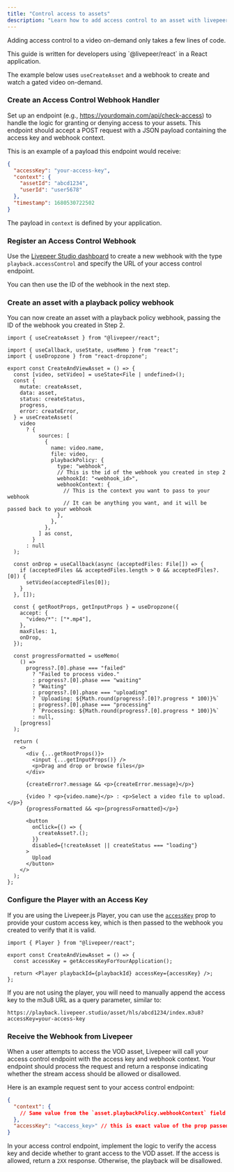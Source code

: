 ```yaml
---
title: "Control access to assets"
description: "Learn how to add access control to an asset with livepeer.js"
---
```


Adding access control to a video on-demand only takes a few lines of code.

<Info>
  This guide is written for developers using `@livepeer/react` in a React
  application.
</Info>

The example below uses `useCreateAsset` and a webhook to create and watch a gated video on-demand.

### Create an Access Control Webhook Handler

Set up an endpoint (e.g., https://yourdomain.com/api/check-access) to handle the logic for granting or denying access to your assets.
This endpoint should accept a POST request with a JSON payload containing the access key and webhook context.

This is an example of a payload this endpoint would receive:

```json POST /api/check-access
{
  "accessKey": "your-access-key",
  "context": {
    "assetId": "abcd1234",
    "userId": "user5678"
  },
  "timestamp": 1680530722502
}
```

The payload in `context` is defined by your application.

### Register an Access Control Webhook

Use the [Livepeer Studio dashboard](https://livepeer.studio/dashboard/developers/webhooks) to create a new webhook with the type `playback.accessControl` and specify the URL of your access control endpoint.

You can then use the ID of the webhook in the next step.

### Create an asset with a playback policy webhook

You can now create an asset with a playback policy webhook, passing the ID of the webhook you created in Step 2.

```tsx
import { useCreateAsset } from "@livepeer/react";

import { useCallback, useState, useMemo } from "react";
import { useDropzone } from "react-dropzone";

export const CreateAndViewAsset = () => {
  const [video, setVideo] = useState<File | undefined>();
  const {
    mutate: createAsset,
    data: asset,
    status: createStatus,
    progress,
    error: createError,
  } = useCreateAsset(
    video
      ? {
          sources: [
            {
              name: video.name,
              file: video,
              playbackPolicy: {
                type: "webhook",
                // This is the id of the webhook you created in step 2
                webhookId: "<webhook_id>",
                webhookContext: {
                  // This is the context you want to pass to your webhook
                  // It can be anything you want, and it will be passed back to your webhook
                },
              },
            },
          ] as const,
        }
      : null
  );

  const onDrop = useCallback(async (acceptedFiles: File[]) => {
    if (acceptedFiles && acceptedFiles.length > 0 && acceptedFiles?.[0]) {
      setVideo(acceptedFiles[0]);
    }
  }, []);

  const { getRootProps, getInputProps } = useDropzone({
    accept: {
      "video/*": ["*.mp4"],
    },
    maxFiles: 1,
    onDrop,
  });

  const progressFormatted = useMemo(
    () =>
      progress?.[0].phase === "failed"
        ? "Failed to process video."
        : progress?.[0].phase === "waiting"
        ? "Waiting"
        : progress?.[0].phase === "uploading"
        ? `Uploading: ${Math.round(progress?.[0]?.progress * 100)}%`
        : progress?.[0].phase === "processing"
        ? `Processing: ${Math.round(progress?.[0].progress * 100)}%`
        : null,
    [progress]
  );

  return (
    <>
      <div {...getRootProps()}>
        <input {...getInputProps()} />
        <p>Drag and drop or browse files</p>
      </div>

      {createError?.message && <p>{createError.message}</p>}

      {video ? <p>{video.name}</p> : <p>Select a video file to upload.</p>}
      {progressFormatted && <p>{progressFormatted}</p>}

      <button
        onClick={() => {
          createAsset?.();
        }}
        disabled={!createAsset || createStatus === "loading"}
      >
        Upload
      </button>
    </>
  );
};
```

### Configure the Player with an Access Key

If you are using the Livepeer.js Player, you can use the [`accessKey`](/sdks/livepeer-js/Player#accesskey)
prop to provide your custom access key, which is then passed to the webhook you created to verify that it is valid.

```tsx
import { Player } from "@livepeer/react";

export const CreateAndViewAsset = () => {
  const accessKey = getAccessKeyForYourApplication();

  return <Player playbackId={playbackId} accessKey={accessKey} />;
};
```

If you are not using the player, you will need to manually append the access key to the m3u8 URL as a query parameter, similar to:

```
https://playback.livepeer.studio/asset/hls/abcd1234/index.m3u8?accessKey=your-access-key
```

### Receive the Webhook from Livepeer

When a user attempts to access the VOD asset, Livepeer will call your access control endpoint with the access key and webhook context.
Your endpoint should process the request and return a response indicating whether the stream access should be allowed or disallowed.

Here is an example request sent to your access control endpoint:

```json
{
  "context": {
    // Same value from the `asset.playbackPolicy.webhookContext` field
  },
  "accessKey": "<access_key>" // this is exact value of the prop passed to the Player, or the query parameter
}
```

In your access control endpoint, implement the logic to verify the access key and decide whether to grant access to the VOD asset.
If the access is allowed, return a `2XX` response. Otherwise, the playback will be disallowed.

